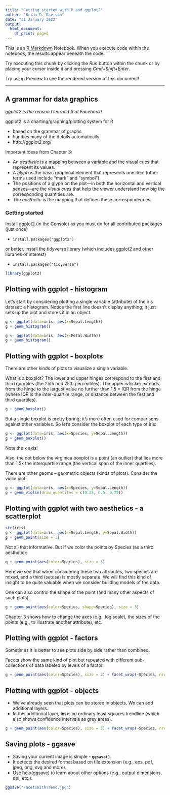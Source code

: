 ---
title: "Getting started with R and ggplot2"
author: "Brian D. Davison"
date: "31 January 2022"
output:
  html_document:
    df_print: paged
---

This is an [R Markdown](http://rmarkdown.rstudio.com) Notebook. When you execute code within the notebook, the results appear beneath the code. 
 
Try executing this chunk by clicking the *Run* button within the chunk or by placing your cursor inside it and pressing *Cmd+Shift+Enter*. 

Try using Preview to see the rendered version of this document!

---

## A grammar for data graphics

*ggplot2 is the reason I learned R at Facebook!*

ggplot2 is a charting/graphing/plotting system for R

* based on the grammar of graphs
* handles many of the details automatically
* http://ggplot2.org/ 

Important ideas from Chapter 3:

* An *aesthetic* is a mapping between a variable and the visual cues that represent its values.  
* A *glyph* is the basic graphical element that represents one item (other terms used include “mark” and “symbol”).
* The positions of a glyph on the plot—in both the horizontal and vertical senses—are the *visual cues* that help the viewer understand how big the corresponding quantities are. 
* The *aesthetic* is the mapping that defines these correspondences.

### Getting started

Install ggplot2 (in the Console) as you must do for all contributed packages (just once)

* ```install.packages("ggplot2")```

or better, install the tidyverse library (which includes ggplot2 and other libraries of interest)

* ```install.packages("tidyverse")```


```{r}
library(ggplot2)
```

## Plotting with ggplot - histogram

Let's start by considering plotting a single variable (attribute) of the iris dataset: a histogram.  Notice the first line doesn't display anything; it just sets up the plot and stores it in an object.

```{r}
g <- ggplot(data=iris, aes(x=Sepal.Length))
g + geom_histogram()
```

```{r}
g <- ggplot(data=iris, aes(x=Petal.Width))
g + geom_histogram()
```

## Plotting with ggplot - boxplots

There are other kinds of plots to visualize a single variable.

What is a boxplot? The lower and upper hinges correspond to the first and third quartiles (the 25th and 75th percentiles). The upper whisker extends from the hinge to the largest value no further than 1.5 * IQR from the hinge (where IQR is the inter-quartile range, or distance between the first and third quartiles).

```{r}
g + geom_boxplot()
```

But a single boxplot is pretty boring; it's more often used for comparisons against other variables.  So let's consider the boxplot of each type of iris:

```{r}
g <- ggplot(data=iris, aes(x=Species, y=Sepal.Length))
g + geom_boxplot()
```

Note the x axis!

Also, the dot below the virginica boxplot is a point (an outlier) that lies more than 1.5x the interquartile range (the vertical span of the inner quartiles).

There are other geoms – geometric objects (kinds of plots).  Consider the violin plot:

```{r}
g <- ggplot(data=iris, aes(x=Species, y=Sepal.Length))
g + geom_violin(draw_quantiles = c(0.25, 0.5, 0.75))
```


## Plotting with ggplot with two aesthetics - a scatterplot

```{r}
str(iris)
g <- ggplot(data=iris, aes(x=Sepal.Length, y=Sepal.Width))
g + geom_point(size = 3)
```
Not all that informative.  But if we color the points by Species (as a third aesthetic):
```{r}
g + geom_point(aes(color=Species), size = 3)
```
Here we see that when considering these two attributes, two species are mixed, and a third  (setosa) is mostly separate.  We will find this kind of insight to be quite valuable when we consider building models of the data.

One can also control the shape of the point (and many other aspects of such plots). 

```{r}
g + geom_point(aes(color=Species, shape=Species), size = 3)
```
Chapter 3 shows how to change the axes (e.g., log scale), the sizes of the points (e.g., to illustrate another attribute), etc.


## Plotting with ggplot - factors

Sometimes it is better to see plots side by side rather than combined.

Facets show the same kind of plot but repeated with different sub-collections of data labeled by levels of a factor.  
```{r}
g + geom_point(aes(color=Species), size = 2) + facet_wrap(~Species, nrow = 1)
```

## Plotting with ggplot - objects

* We've already seen that plots can be stored in objects.  We can add additional layers.
* In this additional layer, **lm** is an ordinary least squares trendline (which also shows confidence intervals as grey areas).
```{r}
g + geom_point(aes(color=Species), size = 3) + facet_wrap(~Species, nrow = 1) + geom_smooth(method="lm")
```
## Saving plots - ggsave

* Saving your current image is simple - **```ggsave()```**.
* It detects the desired format based on file extension (e.g., eps, pdf, jpeg, png, svg and more).
* Use help(ggsave) to learn about other options (e.g., output dimensions, dpi, etc.).
```{r}
ggsave("FacetsWithTrend.jpg")
```
